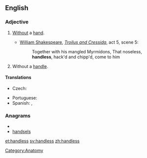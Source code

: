 ==English==

===Adjective===
{{en-adj|-}}

# [[without|Without]] a [[hand]].
#*{{circa|1602}} [[w:William Shakespeare|William Shakespeare]], [[w:Troilus and Cressida|''Troilus and Cressida'']], act 5, scene 5:
#*:Together with his mangled Myrmidons, That noseless, '''handless''', hack'd and chipp'd, come to him
# Without a [[handle]].

====Translations====
{{trans-top|without a hand}}
* Czech: {{t-|cs|bezruký}}
{{trans-mid}}
* Portuguese: {{t|pt|maneta}}
* Spanish: {{t+|es|manco|m}}, {{t-|es|manca|f}}
{{trans-bottom}}
{{trans-top|without a handle}}
{{trans-mid}}
{{trans-bottom}}

===Anagrams===
* {{alphagram|adehlnss}}
* [[handsels#English|handsels]]

[[Category:Anatomy]]

[[et:handless]]
[[sv:handless]]
[[zh:handless]]
